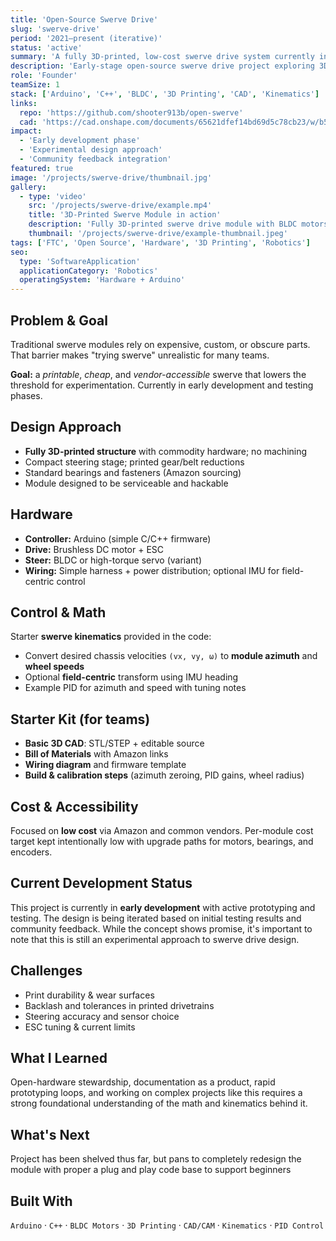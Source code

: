 ```yaml
---
title: 'Open-Source Swerve Drive'
slug: 'swerve-drive'
period: '2021–present (iterative)'
status: 'active'
summary: 'A fully 3D-printed, low-cost swerve drive system currently in early development and testing phases.'
description: 'Early-stage open-source swerve drive project exploring 3D-printed robotics locomotion through affordable components and iterative design.'
role: 'Founder'
teamSize: 1
stack: ['Arduino', 'C++', 'BLDC', '3D Printing', 'CAD', 'Kinematics']
links:
  repo: 'https://github.com/shooter913b/open-swerve'
  cad: 'https://cad.onshape.com/documents/65621dfef14bd69d5c78cb23/w/b50eb60f5dad3b901c542e88/e/d107f0cabc3c59024649c798?renderMode=0&uiState=68ac089224e9267e0fdeb045'
impact:
  - 'Early development phase'
  - 'Experimental design approach'
  - 'Community feedback integration'
featured: true
image: '/projects/swerve-drive/thumbnail.jpg'
gallery:
  - type: 'video'
    src: '/projects/swerve-drive/example.mp4'
    title: '3D-Printed Swerve Module in action'
    description: 'Fully 3D-printed swerve drive module with BLDC motors'
    thumbnail: '/projects/swerve-drive/example-thumbnail.jpeg'
tags: ['FTC', 'Open Source', 'Hardware', '3D Printing', 'Robotics']
seo:
  type: 'SoftwareApplication'
  applicationCategory: 'Robotics'
  operatingSystem: 'Hardware + Arduino'
---
```


## Problem & Goal

Traditional swerve modules rely on expensive, custom, or obscure parts. That barrier makes "trying swerve" unrealistic for many teams.

**Goal:** a _printable_, _cheap_, and _vendor-accessible_ swerve that lowers the threshold for experimentation. Currently in early development and testing phases.

## Design Approach

- **Fully 3D-printed structure** with commodity hardware; no machining
- Compact steering stage; printed gear/belt reductions
- Standard bearings and fasteners (Amazon sourcing)
- Module designed to be serviceable and hackable

## Hardware

- **Controller:** Arduino (simple C/C++ firmware)
- **Drive:** Brushless DC motor + ESC
- **Steer:** BLDC or high-torque servo (variant)
- **Wiring:** Simple harness + power distribution; optional IMU for field-centric control

## Control & Math

Starter **swerve kinematics** provided in the code:

- Convert desired chassis velocities `(vx, vy, ω)` to **module azimuth** and **wheel speeds**
- Optional **field-centric** transform using IMU heading
- Example PID for azimuth and speed with tuning notes

## Starter Kit (for teams)

- **Basic 3D CAD**: STL/STEP + editable source
- **Bill of Materials** with Amazon links
- **Wiring diagram** and firmware template
- **Build & calibration steps** (azimuth zeroing, PID gains, wheel radius)

## Cost & Accessibility

Focused on **low cost** via Amazon and common vendors. Per-module cost target kept intentionally low with upgrade paths for motors, bearings, and encoders.

## Current Development Status

This project is currently in **early development** with active prototyping and testing. The design is being iterated based on initial testing results and community feedback. While the concept shows promise, it's important to note that this is still an experimental approach to swerve drive design.

## Challenges

- Print durability & wear surfaces
- Backlash and tolerances in printed drivetrains
- Steering accuracy and sensor choice
- ESC tuning & current limits

## What I Learned

Open-hardware stewardship, documentation as a product, rapid prototyping loops, and working on complex projects like this requires a strong foundational understanding of the math and kinematics behind it.

## What's Next

Project has been shelved thus far, but pans to completely redesign the module with proper a plug and play code base to support beginners

## Built With

`Arduino` · `C++` · `BLDC Motors` · `3D Printing` · `CAD/CAM` · `Kinematics` · `PID Control`
